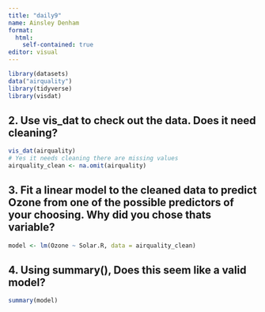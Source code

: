 ```yaml
---
title: "daily9"
name: Ainsley Denham
format: 
  html: 
    self-contained: true
editor: visual
---
```

```r
library(datasets)
data("airquality")
library(tidyverse)
library(visdat)
```

## 2. Use vis_dat to check out the data. Does it need cleaning?
```r
vis_dat(airquality)
# Yes it needs cleaning there are missing values
airquality_clean <- na.omit(airquality)
```

## 3. Fit a linear model to the cleaned data to predict Ozone from one of the possible predictors of your choosing. Why did you chose thats variable?
```r
model <- lm(Ozone ~ Solar.R, data = airquality_clean)
```

## 4. Using summary(), Does this seem like a valid model?
```r
summary(model)
```

